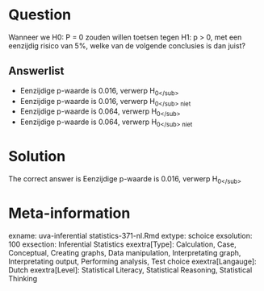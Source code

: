 Question
========

Wanneer we H0: P = 0 zouden willen toetsen tegen H1: p > 0, met een eenzijdig risico van 5%, welke van de volgende conclusies is dan juist?

Answerlist
----------
* Eenzijdige p-waarde is 0.016, verwerp H<sub>0<\/sub>
* Eenzijdige p-waarde is 0.016, verwerp H<sub>0<\/sub> niet
* Eenzijdige p-waarde is 0.064, verwerp H<sub>0<\/sub>
* Eenzijdige p-waarde is 0.064, verwerp H<sub>0<\/sub> niet

Solution
========

The correct answer is  Eenzijdige p-waarde is 0.016, verwerp H<sub>0<\/sub>

Meta-information
================
exname: uva-inferential statistics-371-nl.Rmd
extype: schoice
exsolution: 100
exsection: Inferential Statistics
exextra[Type]: Calculation, Case, Conceptual, Creating graphs, Data manipulation, Interpretating graph, Interpretating output, Performing analysis, Test choice
exextra[Langauge]: Dutch
exextra[Level]: Statistical Literacy, Statistical Reasoning, Statistical Thinking
